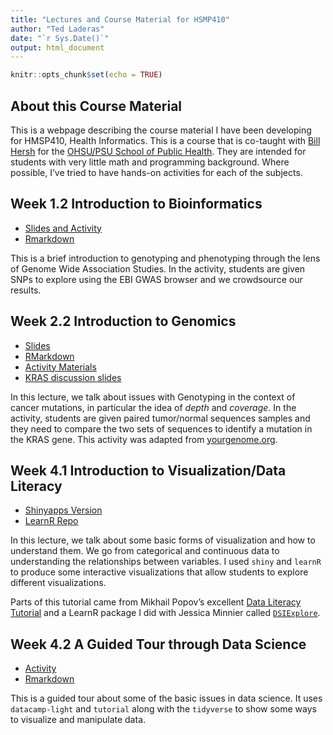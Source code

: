```yaml
---
title: "Lectures and Course Material for HSMP410"
author: "Ted Laderas"
date: "`r Sys.Date()`"
output: html_document
---
```


```r
knitr::opts_chunk$set(echo = TRUE)
```

## About this Course Material

This is a webpage describing the course material I have been developing for HMSP410, Health Informatics. This is a course that is co-taught with [Bill Hersh](http://informaticsprofessor.blogspot.com) for the [OHSU/PSU School of Public Health](https://ohsu-psu-sph.org). They are intended for students with very little math and programming background. Where possible, I've tried to have hands-on activities for each of the subjects.

## Week 1.2 Introduction to Bioinformatics

- [Slides and Activity](http://laderast.github.io/HSMP410/week1.2/)
- [Rmarkdown](http://github.com/laderast/HSMP410/week1.2/index.Rmd)

This is a brief introduction to genotyping and phenotyping through the lens of Genome Wide Association Studies. In the activity, students are given SNPs to explore using the EBI GWAS browser and we crowdsource our results.

## Week 2.2 Introduction to Genomics

- [Slides](http://laderast.github.io/HSMP410/week2.2/)
- [RMarkdown](http://github.com/laderast/HSMP410/docs/week2.2/index.Rmd)
- [Activity Materials](http://github.com/laderast/HSMP410/docs/week2.2/activity_files)
- [KRAS discussion slides](http://github.com/laderast/HSMP410/docs/week2.2/2.2-kras-and-cancer.pdf)

In this lecture, we talk about issues with Genotyping in the context of cancer mutations, in particular the idea of *depth* and *coverage*. In the activity, students are given paired tumor/normal sequences samples and they need to compare the two sets of sequences to identify a mutation in the KRAS gene. This activity was adapted from [yourgenome.org](https://www.yourgenome.org/activities/kras-cancer-mutation).

## Week 4.1 Introduction to Visualization/Data Literacy

- [Shinyapps Version](https://tladeras.shinyapps.io/dataLiteracy/)
- [LearnR Repo](https://github.com/laderast/dataLiteracy/)

In this lecture, we talk about some basic forms of visualization and how to understand them. We go from categorical and continuous data to understanding the relationships between variables. I used `shiny` and `learnR` to produce some interactive visualizations that allow students to explore different visualizations.

Parts of this tutorial came from Mikhail Popov's excellent [Data Literacy Tutorial](https://github.com/bearloga/wmf-allhands18) and a LearnR package I did with Jessica Minnier called [`DSIExplore`](https://github.com/laderast/DSIExplore). 

## Week 4.2 A Guided Tour through Data Science

- [Activity](http://laderast.github.io/HSMP410/week4.2/)
- [Rmarkdown](http://github.com/laderast/HSMP410/docs/index.Rmd)

This is a guided tour about some of the basic issues in data science. It uses `datacamp-light` and `tutorial` along with the `tidyverse` to show some ways to visualize and manipulate data.